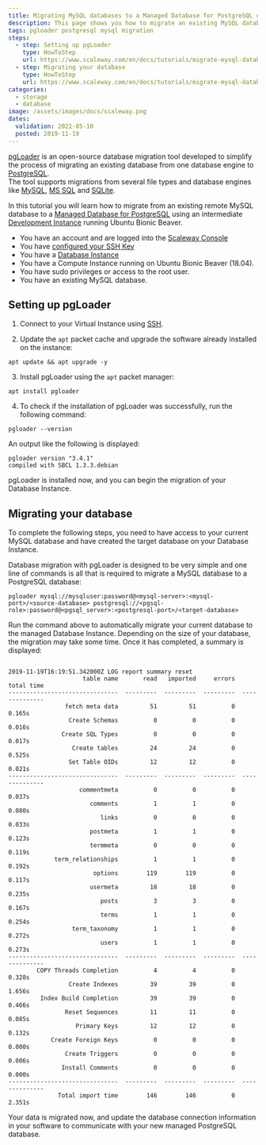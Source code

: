 ```yaml
---
title: Migrating MySQL databases to a Managed Database for PostgreSQL using pgLoader
description: This page shows you how to migrate an existing MySQL database to a managed PostgreSQL database using pgLoader
tags: pgloader postgresql mysql migration
steps:
  - step: Setting up pgLoader
    type: HowToStep
    url: https://www.scaleway.com/en/docs/tutorials/migrate-mysql-databases-postgresql-pgloader//#Setting-up-pgLoader
  - step: Migrating your database
    type: HowToStep
    url: https://www.scaleway.com/en/docs/tutorials/migrate-mysql-databases-postgresql-pgloader/#Migrating-your-database
categories:
  - storage
  - database
image: /assets/images/docs/scaleway.png
dates:
  validation: 2021-05-10
  posted: 2019-11-19
---
```


[pgLoader](https://pgloader.io/) is an open-source database migration tool developed to simplify the process of migrating an existing database from one database engine to [PostgreSQL](https://www.postgresql.org/).  
The tool supports migrations from several file types and database engines like [MySQL](https://www.mysql.com/), [MS SQL](https://www.microsoft.com/en-us/sql-server/sql-server-2019) and [SQLite](https://www.sqlite.org/index.html).

In this tutorial you will learn how to migrate from an existing remote MySQL database to a [Managed Database for PostgreSQL](https://www.scaleway.com/en/database/) using an intermediate [Development Instance](https://www.scaleway.com/en/virtual-instances/development/) running Ubuntu Bionic Beaver.

<Message type="requirement">

- You have an account and are logged into the [Scaleway Console](https://console.scaleway.com)
- You have [configured your SSH Key](/console/my-project/how-to/create-ssh-key/)
- You have a [Database Instance](https://www.scaleway.com/en/database/)
- You have a Compute Instance running on Ubuntu Bionic Beaver (18.04).
- You have sudo privileges or access to the root user.
- You have an existing MySQL database.

</Message>

## Setting up pgLoader

1. Connect to your Virtual Instance using [SSH](/compute/instances/how-to/connect-to-instance/).

2. Update the `apt` packet cache and upgrade the software already installed on the instance:
  ```
  apt update && apt upgrade -y
  ```

3. Install pgLoader using the `apt` packet manager:
  ```
  apt install pgloader
  ```

4. To check if the installation of pgLoader was successfully, run the following command:
  ```
  pgloader --version
  ```

  An output like the following is displayed:

  ```
  pgloader version "3.4.1"
  compiled with SBCL 1.3.3.debian
  ```

pgLoader is installed now, and you can begin the migration of your Database Instance.

## Migrating your database

<Message type="note">

  To complete the following steps, you need to have access to your current MySQL database and have created the target database on your Database Instance.

</Message>

Database migration with pgLoader is designed to be very simple and one line of commands is all that is required to migrate a MySQL database to a PostgreSQL database:

```
pgloader mysql://mysqluser:password@<mysql-server>:<mysql-port>/<source-database> postgresql://<pgsql-role>:password@<pgsql_server>:<postgresql-port>/<target-database>
```

Run the command above to automatically migrate your current database to the managed Database Instance. Depending on the size of your database, the migration may take some time. Once it has completed, a summary is displayed:

```

2019-11-19T16:19:51.342000Z LOG report summary reset
                     table name       read   imported     errors      total time
-------------------------------  ---------  ---------  ---------  --------------
                fetch meta data         51         51          0          0.165s
                 Create Schemas          0          0          0          0.016s
               Create SQL Types          0          0          0          0.017s
                  Create tables         24         24          0          0.525s
                 Set Table OIDs         12         12          0          0.021s
-------------------------------  ---------  ---------  ---------  --------------
                    commentmeta          0          0          0          0.037s
                       comments          1          1          0          0.080s
                          links          0          0          0          0.033s
                       postmeta          1          1          0          0.123s
                       termmeta          0          0          0          0.119s
             term_relationships          1          1          0          0.192s
                        options        119        119          0          0.117s
                       usermeta         18         18          0          0.235s
                          posts          3          3          0          0.167s
                          terms          1          1          0          0.254s
                  term_taxonomy          1          1          0          0.272s
                          users          1          1          0          0.273s
-------------------------------  ---------  ---------  ---------  --------------
        COPY Threads Completion          4          4          0          0.328s
                 Create Indexes         39         39          0          1.656s
         Index Build Completion         39         39          0          0.466s
                Reset Sequences         11         11          0          0.085s
                   Primary Keys         12         12          0          0.132s
            Create Foreign Keys          0          0          0          0.000s
                Create Triggers          0          0          0          0.006s
               Install Comments          0          0          0          0.000s
-------------------------------  ---------  ---------  ---------  --------------
              Total import time        146        146          0          2.351s
```

Your data is migrated now, and update the database connection information in your software to communicate with your new managed PostgreSQL database.
